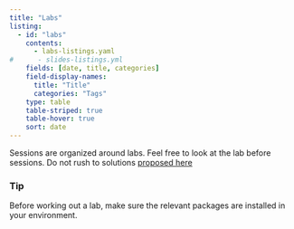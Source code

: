 ```yaml
---
title: "Labs"
listing:
  - id: "labs"
    contents: 
      - labs-listings.yaml
#      - slides-listings.yml
    fields: [date, title, categories] 
    field-display-names: 
      title: "Title"
      categories: "Tags"
    type: table  
    table-striped: true
    table-hover: true
    sort: date
---
```



::: {.callout-note}

Sessions are organized around labs. Feel free to look at the lab before sessions. Do not rush to solutions [proposed here](/labs-solutions-listings.html)

:::



::: {#labs}
:::


::: {.callout-tip}

### Tip 

Before working out a lab, make sure the relevant packages are installed in your environment. 

:::